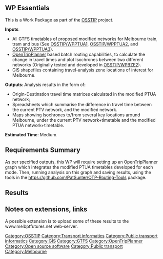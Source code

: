 == WP Essentials ==

This is a Work Package as part of the [[OSSTIP]] project.

'''Inputs''': 
* All GTFS timetables of proposed modified networks for Melbourne train, tram and bus (See [[OSSTIP/WPPTUA1]], [[OSSTIP/WPPTUA2]], and [[OSSTIP/WPPTUA3]]). 
* [[OpenTripPlanner]] based batch routing capabilities, to calculate the change in travel times and plot Isochrones between two different networks (Originally tested and developed in [[OSSTIP/WPBZE2]]).
* GIS shapefiles containing travel-analysis zone locations of interest for Melbourne.

'''Outputs''': Analysis results in the form of:
* Origin-Destination travel time matrices calculated in the modified PTUA network;
* Spreadsheets which summarise the difference in travel time between the current PTV network, and the modified network.
* Maps showing Isochrones to/from several key locations around Melbourne, under the current PTV network+timetable and the modified PTUA network+timetable.

'''Estimated Time''': Medium. 

== Requirements Summary ==

As per specified outputs, this WP will require setting up an [[OpenTripPlanner]] graph which integrates the modified PTUA timetables developed for each mode. Then, running analysis on this graph and saving results, using the tools in the https://github.com/PatSunter/OTP-Routing-Tools package.

== Results ==

== Notes on extensions, links ==

A possible extension is to upload some of these results to the www.melbptfutures.net web-server.

[[Category:OSSTIP]]
[[Category:Transport informatics]][[Category:Public transport informatics]]
[[Category:GIS]]
[[Category:GTFS]]
[[Category:OpenTripPlanner]]
[[Category:Open source software]]
[[Category:Public transport]]
[[Category:Melbourne]]